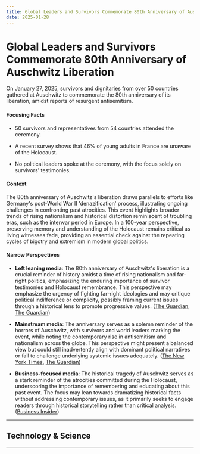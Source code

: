 ```yaml
---
title: Global Leaders and Survivors Commemorate 80th Anniversary of Auschwitz Liberation
date: 2025-01-28
---
```


# Global Leaders and Survivors Commemorate 80th Anniversary of Auschwitz Liberation

On January 27, 2025, survivors and dignitaries from over 50 countries gathered at Auschwitz to commemorate the 80th anniversary of its liberation, amidst reports of resurgent antisemitism.

#### Focusing Facts

- 50 survivors and representatives from 54 countries attended the ceremony.

- A recent survey shows that 46% of young adults in France are unaware of the Holocaust.

- No political leaders spoke at the ceremony, with the focus solely on survivors' testimonies.

#### Context

The 80th anniversary of Auschwitz's liberation draws parallels to efforts like Germany's post-World War II 'denazification' process, illustrating ongoing challenges in confronting past atrocities. This event highlights broader trends of rising nationalism and historical distortion reminiscent of troubling eras, such as the interwar period in Europe. In a 100-year perspective, preserving memory and understanding of the Holocaust remains critical as living witnesses fade, providing an essential check against the repeating cycles of bigotry and extremism in modern global politics.

#### Narrow Perspectives

- **Left leaning media**: The 80th anniversary of Auschwitz's liberation is a crucial reminder of history amidst a time of rising nationalism and far-right politics, emphasizing the enduring importance of survivor testimonies and Holocaust remembrance. This perspective may emphasize the urgency of fighting far-right ideologies and may critique political indifference or complicity, possibly framing current issues through a historical lens to promote progressive values. ([The Guardian](https://www.theguardian.com/world/live/2025/jan/27/auschwitz-survivors-memorial-holocaust-ceremony-europe-latest-live-news), [The Guardian](https://www.theguardian.com/world/2025/jan/27/among-monarchs-and-presidents-focus-of-auschwitz-anniversary-is-on-50-survivors))

- **Mainstream media**: The anniversary serves as a solemn reminder of the horrors of Auschwitz, with survivors and world leaders marking the event, while noting the contemporary rise in antisemitism and nationalism across the globe. This perspective might present a balanced view but could still inadvertently align with dominant political narratives or fail to challenge underlying systemic issues adequately. ([The New York Times](https://www.nytimes.com/2025/01/27/world/europe/auschwitz-liberation-80th-anniversary.html), [The Guardian](https://www.theguardian.com/world/2025/jan/27/memory-hurts-memory-guides-auschwitzs-survivors-gather-for-80th-anniversary-of-camps-liberation))

- **Business-focused media**: The historical tragedy of Auschwitz serves as a stark reminder of the atrocities committed during the Holocaust, underscoring the importance of remembering and educating about this past event. The focus may lean towards dramatizing historical facts without addressing contemporary issues, as it primarily seeks to engage readers through historical storytelling rather than critical analysis. ([Business Insider](https://www.businessinsider.com/auschwitz-photos-nazi-camp-history-liberation-anniversary-2020-1))

---

## Technology & Science

---
